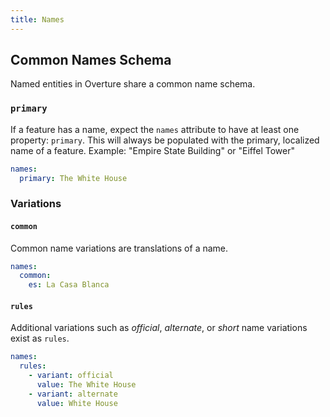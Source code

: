 ```yaml
---
title: Names
---
```


<!-- import JSONSchemaViewer from "@theme/JSONSchemaViewer"; -->
<!-- import generateResolverOptions from "@site/src/components/shared-libs/generateResolverOptions" -->
<!-- import yamlLoad from "@site/src/components/yamlLoad" -->
<!-- import MainDefs from "!!raw-loader!@site/docs/_schema/defs.yaml"; -->

## Common Names Schema

Named entities in Overture share a common name schema.

### `primary`

If a feature has a name, expect the `names` attribute to have at least one property: `primary`. This will always be populated with the primary, localized name of a feature. Example: "Empire State Building" or "Eiffel Tower"

```yaml
names:
  primary: The White House
```


### Variations

#### `common`
Common name variations are translations of a name.

```yaml
names:
  common:
    es: La Casa Blanca
```

#### `rules`
Additional variations such as _official_, _alternate_, or _short_ name variations exist as `rules`.

```yaml
names:
  rules:
    - variant: official
      value: The White House
    - variant: alternate
      value: White House
```

<!-- ## Official Names Schema -->

<!-- <JSONSchemaViewer schema={ yamlLoad(MainDefs) } resolverOptions={ generateResolverOptions({remote: true, yamlBasePath: '/defs.yaml', jsonPointer: '#/$defs/propertyDefinitions/names'})}/> -->
